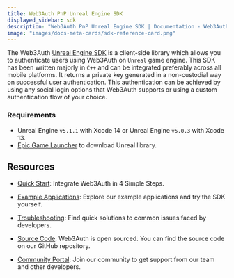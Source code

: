 ```yaml
---
title: Web3Auth PnP Unreal Engine SDK
displayed_sidebar: sdk
description: "Web3Auth PnP Unreal Engine SDK | Documentation - Web3Auth"
image: "images/docs-meta-cards/sdk-reference-card.png"
---
```


The Web3Auth [Unreal Engine SDK](https://github.com/Web3Auth/web3auth-unreal-sdk) is a client-side library which allows you to authenticate users
using Web3Auth on `Unreal` game engine. This SDK has been written majorly in `C++` and can be integrated preferably across all mobile platforms. It
returns a private key generated in a non-custodial way on successful user authentication. This authentication can be achieved by using any social
login options that Web3Auth supports or using a custom authentication flow of your choice.

### Requirements

- Unreal Engine `v5.1.1` with Xcode 14 or Unreal Engine `v5.0.3` with Xcode 13.
- [Epic Game Launcher](https://www.unrealengine.com/en-US/download) to download Unreal library.

## Resources

- [Quick Start](/quick-start?product=Plug+and+Play&sdk=Plug+and+Play+Unreal+SDK&platform=Unreal): Integrate Web3Auth in 4 Simple Steps.

- [Example Applications](/examples?product=Plug+and+Play&sdk=Plug+and+Play+Unreal+SDK): Explore our example applications and try the SDK yourself.

- [Troubleshooting](/troubleshooting): Find quick solutions to common issues faced by developers.

- [Source Code](https://github.com/Web3Auth/web3auth-unity-example/tree/master): Web3Auth is open sourced. You can find the source code on our GitHub
  repository.

- [Community Portal](https://community.web3auth.io): Join our community to get support from our team and other developers.
